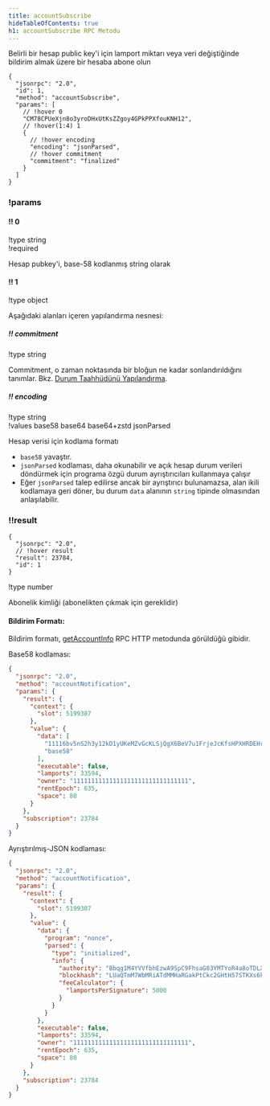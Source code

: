 ```yaml
---
title: accountSubscribe
hideTableOfContents: true
h1: accountSubscribe RPC Metodu
---
```


Belirli bir hesap public key'i için lamport miktarı veya veri değiştiğinde
bildirim almak üzere bir hesaba abone olun

<APIMethod>

```jsonc !!request
{
  "jsonrpc": "2.0",
  "id": 1,
  "method": "accountSubscribe",
  "params": [
    // !hover 0
    "CM78CPUeXjn8o3yroDHxUtKsZZgoy4GPkPPXfouKNH12",
    // !hover(1:4) 1
    {
      // !hover encoding
      "encoding": "jsonParsed",
      // !hover commitment
      "commitment": "finalized"
    }
  ]
}
```

### !params

#### !! 0

!type string  
!required

Hesap pubkey'i, base-58 kodlanmış string olarak

#### !! 1

!type object

Aşağıdaki alanları içeren yapılandırma nesnesi:

##### !! commitment

!type string

Commitment, o zaman noktasında bir bloğun ne kadar sonlandırıldığını tanımlar.
Bkz. [Durum Taahhüdünü Yapılandırma](/docs/rpc#configuring-state-commitment).

##### !! encoding

!type string  
!values base58 base64 base64+zstd jsonParsed

Hesap verisi için kodlama formatı

- `base58` yavaştır.
- `jsonParsed` kodlaması, daha okunabilir ve açık hesap durum verileri döndürmek
  için programa özgü durum ayrıştırıcıları kullanmaya çalışır
- Eğer `jsonParsed` talep edilirse ancak bir ayrıştırıcı bulunamazsa, alan ikili
  kodlamaya geri döner, bu durum `data` alanının `string` tipinde olmasından
  anlaşılabilir.

### !!result

```jsonc !response
{
  "jsonrpc": "2.0",
  // !hover result
  "result": 23784,
  "id": 1
}
```

!type number

Abonelik kimliği (abonelikten çıkmak için gereklidir)

</APIMethod>

#### Bildirim Formatı:

Bildirim formatı, [getAccountInfo](/docs/rpc/http/getaccountinfo) RPC HTTP
metodunda görüldüğü gibidir.

Base58 kodlaması:

```json
{
  "jsonrpc": "2.0",
  "method": "accountNotification",
  "params": {
    "result": {
      "context": {
        "slot": 5199307
      },
      "value": {
        "data": [
          "11116bv5nS2h3y12kD1yUKeMZvGcKLSjQgX6BeV7u1FrjeJcKfsHPXHRDEHrBesJhZyqnnq9qJeUuF7WHxiuLuL5twc38w2TXNLxnDbjmuR",
          "base58"
        ],
        "executable": false,
        "lamports": 33594,
        "owner": "11111111111111111111111111111111",
        "rentEpoch": 635,
        "space": 80
      }
    },
    "subscription": 23784
  }
}
```

Ayrıştırılmış-JSON kodlaması:

```json
{
  "jsonrpc": "2.0",
  "method": "accountNotification",
  "params": {
    "result": {
      "context": {
        "slot": 5199307
      },
      "value": {
        "data": {
          "program": "nonce",
          "parsed": {
            "type": "initialized",
            "info": {
              "authority": "Bbqg1M4YVVfbhEzwA9SpC9FhsaG83YMTYoR4a8oTDLX",
              "blockhash": "LUaQTmM7WbMRiATdMMHaRGakPtCkc2GHtH57STKXs6k",
              "feeCalculator": {
                "lamportsPerSignature": 5000
              }
            }
          }
        },
        "executable": false,
        "lamports": 33594,
        "owner": "11111111111111111111111111111111",
        "rentEpoch": 635,
        "space": 80
      }
    },
    "subscription": 23784
  }
}
```
